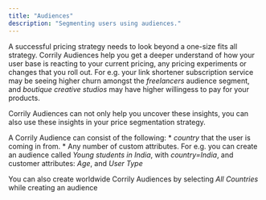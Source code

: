 ```yaml
---
title: "Audiences"
description: "Segmenting users using audiences."
---
```


A successful pricing strategy needs to look beyond a one-size fits all strategy. Corrily Audiences help you get a deeper
understand of how your user base is reacting to your current pricing, any pricing experiments or changes that you roll out.
For e.g. your link shortener subscription service may be seeing higher churn amongst the *freelancers* audience segment,
and *boutique creative studios* may have higher willingess to pay for your products.

Corrily Audiences can not only help you uncover these insights, you can also use these insights in your price segmentation
strategy.

A Corrily Audience can consist of the following:
    * *country* that the user is coming in from.
    * Any number of custom attributes. For e.g. you can create an audience called *Young students in India*, with *country=India*, and customer attributes: *Age*, and
    *User Type*

You can also create worldwide Corrily Audiences by selecting *All Countries* while creating an audience

